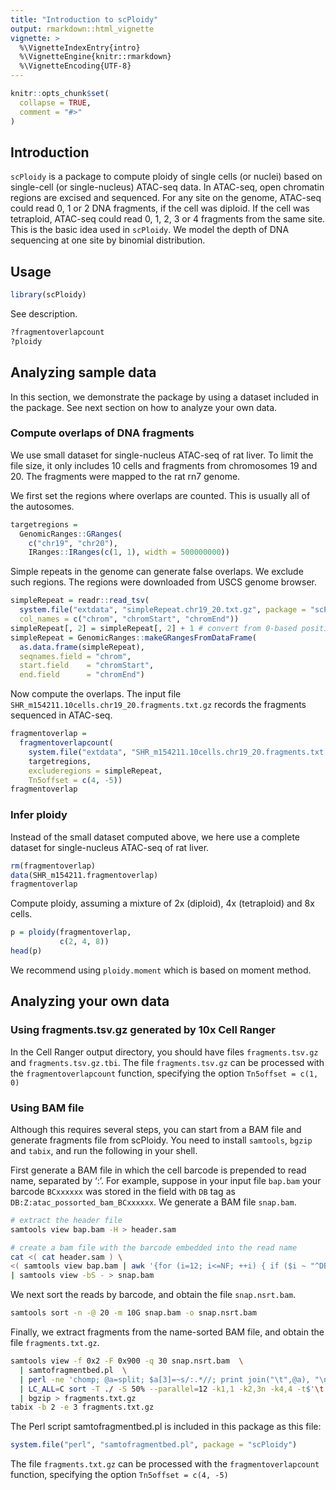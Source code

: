 ```yaml
---
title: "Introduction to scPloidy"
output: rmarkdown::html_vignette
vignette: >
  %\VignetteIndexEntry{intro}
  %\VignetteEngine{knitr::rmarkdown}
  %\VignetteEncoding{UTF-8}
---
```


```r
knitr::opts_chunk$set(
  collapse = TRUE,
  comment = "#>"
)
```

## Introduction

`scPloidy` is a package to compute ploidy of single cells (or nuclei) based on
single-cell (or single-nucleus) ATAC-seq data.
In ATAC-seq, open chromatin regions are excised and sequenced.
For any site on the genome, ATAC-seq could read 0, 1 or 2 DNA fragments,
if the cell was diploid.
If the cell was tetraploid, ATAC-seq could read 0, 1, 2, 3 or 4 fragments from the same site.
This is the basic idea used in `scPloidy`.
We model the depth of DNA sequencing at one site by binomial distribution.

## Usage

```r
library(scPloidy)
```

See description.

```r
?fragmentoverlapcount
?ploidy
```

## Analyzing sample data

In this section, we demonstrate the package by using a dataset included in the package.
See next section on how to analyze your own data.

### Compute overlaps of DNA fragments

We use small dataset for single-nucleus ATAC-seq of rat liver.
To limit the file size, it only includes 10 cells and fragments from chromosomes 19 and 20.
The fragments were mapped to the rat rn7 genome.

We first set the regions where overlaps are counted.
This is usually all of the autosomes.

```r
targetregions =
  GenomicRanges::GRanges(
    c("chr19", "chr20"),
    IRanges::IRanges(c(1, 1), width = 500000000))
```

Simple repeats in the genome can generate false overlaps.
We exclude such regions.
The regions were downloaded from USCS genome browser.

```r
simpleRepeat = readr::read_tsv(
  system.file("extdata", "simpleRepeat.chr19_20.txt.gz", package = "scPloidy"),
  col_names = c("chrom", "chromStart", "chromEnd"))
simpleRepeat[, 2] = simpleRepeat[, 2] + 1 # convert from 0-based position to 1-based
simpleRepeat = GenomicRanges::makeGRangesFromDataFrame(
  as.data.frame(simpleRepeat),
  seqnames.field = "chrom",
  start.field    = "chromStart",
  end.field      = "chromEnd")
```

Now compute the overlaps.
The input file `SHR_m154211.10cells.chr19_20.fragments.txt.gz`
records the fragments sequenced in ATAC-seq.

```r
fragmentoverlap =
  fragmentoverlapcount(
    system.file("extdata", "SHR_m154211.10cells.chr19_20.fragments.txt.gz", package = "scPloidy"),
    targetregions,
    excluderegions = simpleRepeat,
    Tn5offset = c(4, -5))
fragmentoverlap
```

### Infer ploidy

Instead of the small dataset computed above,
we here use a complete dataset for single-nucleus ATAC-seq of rat liver.

```r
rm(fragmentoverlap)
data(SHR_m154211.fragmentoverlap)
fragmentoverlap
```

Compute ploidy, assuming a mixture of 2x (diploid), 4x (tetraploid) and 8x cells.

```r
p = ploidy(fragmentoverlap,
           c(2, 4, 8))
head(p)
```

We recommend using `ploidy.moment` which is based on moment method.

## Analyzing your own data

### Using fragments.tsv.gz generated by 10x Cell Ranger

In the Cell Ranger output directory, you should have files
`fragments.tsv.gz` and `fragments.tsv.gz.tbi`.
The file `fragments.tsv.gz` can be processed with the `fragmentoverlapcount` function,
specifying the option `Tn5offset = c(1, 0)`

### Using BAM file

Although this requires several steps, you can start from a BAM file
and generate fragments file from scPloidy.
You need to install `samtools`, `bgzip` and `tabix`,
and run the following in your shell.

First generate a BAM file in which the cell barcode is prepended to read name,
separated by ':'.
For example, suppose in your input file `bap.bam`
your barcode `BCxxxxxx` was stored in the field with `DB` tag as
`DB:Z:atac_possorted_bam_BCxxxxxx`.
We generate a BAM file `snap.bam`.

```bash
# extract the header file
samtools view bap.bam -H > header.sam

# create a bam file with the barcode embedded into the read name
cat <( cat header.sam ) \
<( samtools view bap.bam | awk '{for (i=12; i<=NF; ++i) { if ($i ~ "^DB:Z:atac_possorted_bam_BC"){ td[substr($i,1,2)] = substr($i,25,length($i)-24); } }; printf "%s:%s\n", td["DB"], $0 }' ) \
| samtools view -bS - > snap.bam
```

We next sort the reads by barcode,
and obtain the file `snap.nsrt.bam`.

```bash
samtools sort -n -@ 20 -m 10G snap.bam -o snap.nsrt.bam
```

Finally, we extract fragments from the name-sorted BAM file,
and obtain the file `fragments.txt.gz`.

```bash
samtools view -f 0x2 -F 0x900 -q 30 snap.nsrt.bam  \
  | samtofragmentbed.pl  \
  | perl -ne 'chomp; @a=split; $a[3]=~s/:.*//; print join("\t",@a), "\n"'  \
  | LC_ALL=C sort -T ./ -S 50% --parallel=12 -k1,1 -k2,3n -k4,4 -t$'\t' | uniq  \
  | bgzip > fragments.txt.gz
tabix -b 2 -e 3 fragments.txt.gz
```

The Perl script samtofragmentbed.pl is included in this package
as this file:

```r
system.file("perl", "samtofragmentbed.pl", package = "scPloidy")
```

The file `fragments.txt.gz` can be processed with the `fragmentoverlapcount` function,
specifying the option `Tn5offset = c(4, -5)`
